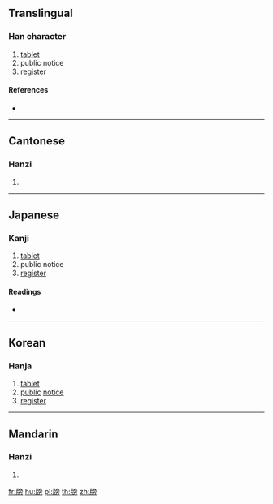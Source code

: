 {{character info/new}}
==Translingual==

===Han character===
{{Han char|rn=91|rad=片|as=10|sn=14|four=20027|canj=LLYBS,LNYBS}}

# [[tablet]]
# public notice
# [[register]]

====References====
* {{Han ref|kx=0694.060|dkj=19876|dj=1107.150|hdz=32019.120|uh=7253|ud=29267|bh=E2C6|bd=58054}}

----

==Cantonese==

===Hanzi===
{{yue-hanzi|jyut=|y=bong2}}

# {{defn|lang=yue|sort=片10}}

----

==Japanese==

===Kanji===
{{ja-kanji|grade=|rs=片10}}

# [[tablet]]
# public notice
# [[register]]


====Readings====
* {{ja-readings|on=[[ぼう]] (bō), [[ほう]] (hō)|kun=[[ふだ]] (fuda)}}

----

==Korean==

===Hanja===
{{ko-hanja|hangeul=방|eumhun=|rv=bang|mr=pang|y=pang}}

# [[tablet]]
# [[public]] [[notice]]
# [[register]]

----

==Mandarin==

===Hanzi===
{{cmn-hanzi|pin=[[bǎng]] ([[bang3]])|wg=pang<sup>3</sup>}}

# {{defn|lang=cmn|sort=片10}}

[[fr:牓]]
[[hu:牓]]
[[pl:牓]]
[[th:牓]]
[[zh:牓]]